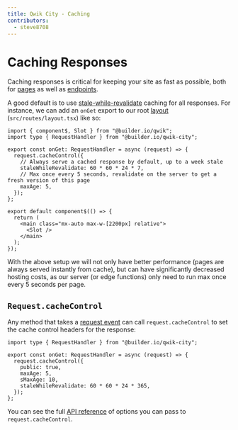 ```yaml
---
title: Qwik City - Caching
contributors:
  - steve8708
---
```


# Caching Responses

Caching responses is critical for keeping your site as fast as possible, both for [pages](/docs/(qwikcity)/pages/index.mdx) as well as [endpoints](/docs/(qwikcity)/endpoints/index.mdx).

A good default is to use [stale-while-revalidate](https://web.dev/stale-while-revalidate/) caching for all responses. For instance, we can add an `onGet` export to our root [layout](/docs/(qwikcity)/layout/index.mdx) (`src/routes/layout.tsx`) like so:

```tsx
import { component$, Slot } from "@builder.io/qwik";
import type { RequestHandler } from "@builder.io/qwik-city";

export const onGet: RequestHandler = async (request) => {
  request.cacheControl({
    // Always serve a cached response by default, up to a week stale
    staleWhileRevalidate: 60 * 60 * 24 * 7,
    // Max once every 5 seconds, revalidate on the server to get a fresh version of this page
    maxAge: 5,
  });
};

export default component$(() => {
  return (
    <main class="mx-auto max-w-[2200px] relative">
      <Slot />
    </main>
  );
});
```

With the above setup we will not only have better performance (pages are always served instantly from cache), but can have significantly decreased hosting costs, as our server (or edge functions) only need to run max once every 5 seconds per page.

## `Request.cacheControl`

Any method that takes a [request event](https://qwik.builder.io/docs/advanced/request-handling/#request-event) can call `request.cacheControl` to set the cache control headers for the response:

```tsx
import type { RequestHandler } from "@builder.io/qwik-city";

export const onGet: RequestHandler = async (request) => {
  request.cacheControl({
    public: true,
    maxAge: 5,
    sMaxAge: 10,
    staleWhileRevalidate: 60 * 60 * 24 * 365,
  });
};
```

You can see the full [API reference](https://qwik.builder.io/api/qwik-city-middleware-request-handler/) of options you can pass to `request.cacheControl`.